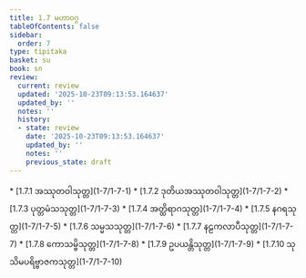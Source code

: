 ```yaml
---
title: 1.7 မဟာဝဂ္ဂ
tableOfContents: false
sidebar:
  order: 7
type: tipitaka
basket: su
book: sn
review:
  current: review
  updated: '2025-10-23T09:13:53.164637'
  updated_by: ''
  notes: ''
  history:
  - state: review
    date: '2025-10-23T09:13:53.164637'
    updated_by: ''
    notes: ''
    previous_state: draft
---
```



<ReviewStatus review={frontmatter.review} showDetails={true} />

<HypothesisAnnotation frontmatter={frontmatter} />

<DynamicBreadcrumb />



<TableOfContents book="sn" section="1.7">
* [1.7.1 အဿုတဝါသုတ္တ](1-7/1-7-1)
* [1.7.2 ဒုတိယအဿုတဝါသုတ္တ](1-7/1-7-2)
* [1.7.3 ပုတ္တမံသသုတ္တ](1-7/1-7-3)
* [1.7.4 အတ္ထိရာဂသုတ္တ](1-7/1-7-4)
* [1.7.5 နဂရသုတ္တ](1-7/1-7-5)
* [1.7.6 သမ္မသသုတ္တ](1-7/1-7-6)
* [1.7.7 နဠကလာပီသုတ္တ](1-7/1-7-7)
* [1.7.8 ကောသမ္ဗိသုတ္တ](1-7/1-7-8)
* [1.7.9 ဥပယန္တိသုတ္တ](1-7/1-7-9)
* [1.7.10 သုသိမပရိဗ္ဗာဇကသုတ္တ](1-7/1-7-10)
</TableOfContents>